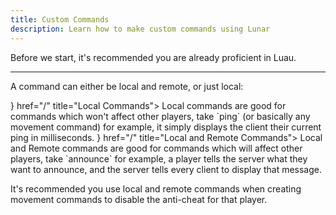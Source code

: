 ```yaml
---
title: Custom Commands
description: Learn how to make custom commands using Lunar
---
```


Before we start, it's recommended you are already proficient in Luau.

---
A command can either be local and remote, or just local:

 
<Cards>
  <Card icon={<User color="#4A90E2"/>} href="/" title="Local Commands">
    Local commands are good for commands which won't affect other players, take `ping` (or basically any movement command) for example, it simply displays the client their current ping in milliseconds. 
  </Card>
    <Card icon={<HardDrive color="#F5A623"/>} href="/" title="Local and Remote Commands">
    Local and Remote commands are good for commands which will affect other players, take `announce` for example, a player tells the server what they want to announce, and the server tells every client to display that message.
  </Card>
</Cards>

<Callout title="Games with Anti-Cheats!" type="warn">It's recommended you use local and remote commands when creating movement commands to disable the anti-cheat for that player.</Callout>